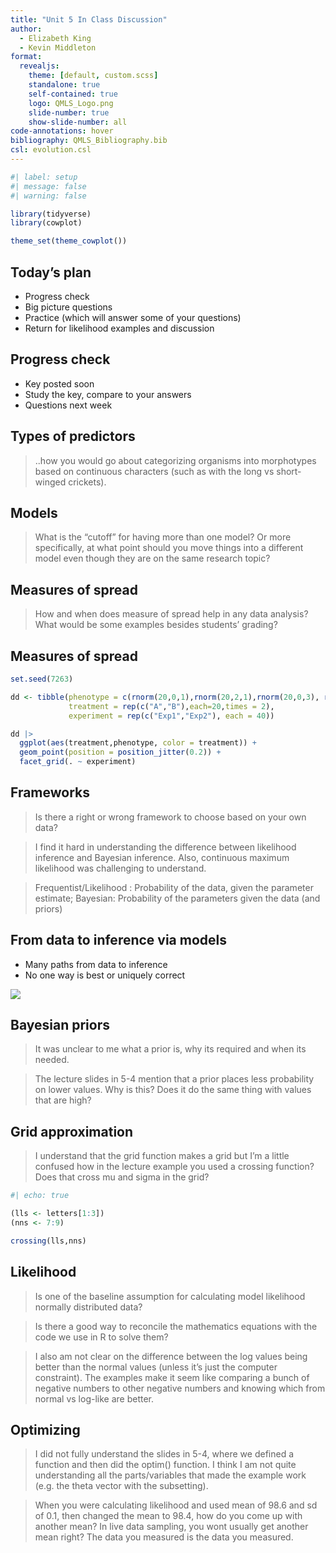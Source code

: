 ```yaml
---
title: "Unit 5 In Class Discussion"
author:
  - Elizabeth King
  - Kevin Middleton
format:
  revealjs:
    theme: [default, custom.scss]
    standalone: true
    self-contained: true
    logo: QMLS_Logo.png
    slide-number: true
    show-slide-number: all
code-annotations: hover
bibliography: QMLS_Bibliography.bib
csl: evolution.csl
---
```


```r
#| label: setup
#| message: false
#| warning: false

library(tidyverse)
library(cowplot)

theme_set(theme_cowplot())

```


## Today's plan

- Progress check
- Big picture questions
- Practice (which will answer some of your questions)
- Return for likelihood examples and discussion


## Progress check

- Key posted soon
- Study the key, compare to your answers
- Questions next week


## Types of predictors

> ..how you would go about categorizing organisms into morphotypes based on continuous characters (such as with the long vs short-winged crickets).


## Models

> What is the "cutoff" for having more than one model? Or more specifically, at what point should you move things into a different model even though they are on the same research topic? 


## Measures of spread

> How and when does measure of spread help in any data analysis? What would be some examples besides students' grading?

## Measures of spread

```r
set.seed(7263)

dd <- tibble(phenotype = c(rnorm(20,0,1),rnorm(20,2,1),rnorm(20,0,3), rnorm(20,2,3)),
             treatment = rep(c("A","B"),each=20,times = 2),
             experiment = rep(c("Exp1","Exp2"), each = 40))

dd |>
  ggplot(aes(treatment,phenotype, color = treatment)) +
  geom_point(position = position_jitter(0.2)) +
  facet_grid(. ~ experiment)

```


## Frameworks

> Is there a right or wrong framework to choose based on your own data? 

> I find it hard in understanding the difference between likelihood inference and Bayesian inference. Also, continuous maximum likelihood was challenging to understand.

> Frequentist/Likelihood : Probability of the data, given the parameter estimate; Bayesian: Probability of the parameters given the data (and priors)


## From data to inference via models

- Many paths from data to inference
- No one way is best or uniquely correct

![](../images/Models_schematic.png){fig-align="center"}


## Bayesian priors

> It was unclear to me what a prior is, why its required and when its needed.

> The lecture slides in 5-4 mention that a prior places less probability on lower values. Why is this? Does it do the same thing with values that are high? 


## Grid approximation {.smaller}

> I understand that the grid function makes a grid but I'm a little confused how in the lecture example you used a crossing function? Does that cross mu and sigma in the grid? 

```r
#| echo: true

(lls <- letters[1:3])
(nns <- 7:9)

crossing(lls,nns)

```



## Likelihood

> Is one of the baseline assumption for calculating model likelihood normally distributed data?

> Is there a good way to reconcile the mathematics equations with the code we use in R to solve them?

> I also am not clear on the difference between the log values being better than the normal values (unless it's just the computer constraint). The examples make it seem like comparing a bunch of negative numbers to other negative numbers and knowing which from normal vs log-like are better.




## Optimizing 

> I did not fully understand the slides in 5-4, where we defined a function and then did the optim() function. I think I am not quite understanding all the parts/variables that made the example work (e.g. the theta vector with the subsetting). 

> When you were calculating likelihood and used mean of 98.6 and sd of 0.1, then changed the mean to 98.4, how do you come up with another mean?  In live data sampling, you wont usually get another mean right?  The data you measured is the data you measured.  









